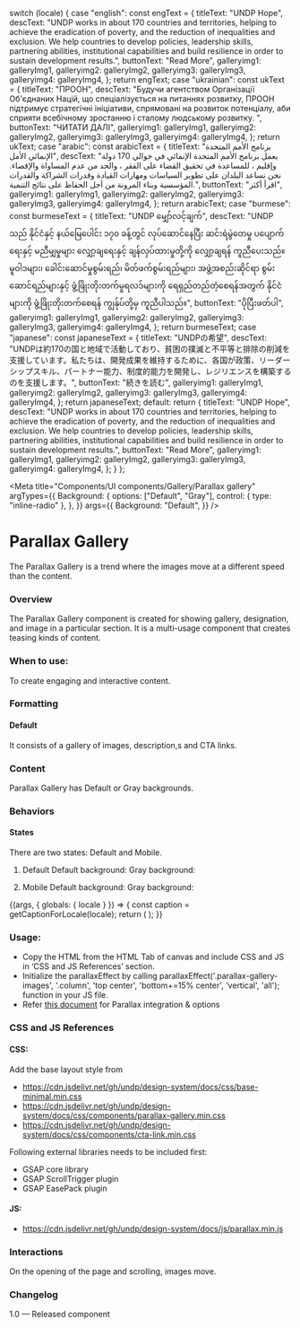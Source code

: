 
  switch (locale) {
    case "english":
      const engText = {
        titleText: "UNDP Hope",
        descText:
          "UNDP works in about 170 countries and territories, helping to achieve the eradication of poverty, and the reduction of inequalities and exclusion. We help countries to develop policies, leadership skills, partnering abilities, institutional capabilities and build resilience in order to sustain development results.",
        buttonText: "Read More",
        galleryimg1: galleryImg1,
        galleryimg2: galleryImg2,
        galleryimg3: galleryImg3,
        galleryimg4: galleryImg4,
      };
      return engText;
    case "ukrainian":
      const ukText = {
        titleText: "ПРООН",
        descText:
          "Будучи агентством Організації Об'єднаних Націй, що спеціалізується на питаннях розвитку, ПРООН підтримує стратегічні ініціативи, спрямовані на розвиток потенціалу, аби сприяти всебічному зростанню і сталому людському розвитку. ",
        buttonText: "ЧИТАТИ ДАЛІ",
        galleryimg1: galleryImg1,
        galleryimg2: galleryImg2,
        galleryimg3: galleryImg3,
        galleryimg4: galleryImg4,
      };
      return ukText;
    case "arabic":
      const arabicText = {
        titleText: "برنامج الأمم المتحدة الإنمائي الأمل",
        descText:
          "يعمل برنامج الأمم المتحدة الإنمائي في حوالي 170 دولة وإقليم ، للمساعدة في تحقيق القضاء على الفقر ، والحد من عدم المساواة والإقصاء. نحن نساعد البلدان على تطوير السياسات ومهارات القيادة وقدرات الشراكة والقدرات المؤسسية وبناء المرونة من أجل الحفاظ على نتائج التنمية.",
        buttonText: "اقرأ أكثر",
        galleryimg1: galleryImg1,
        galleryimg2: galleryImg2,
        galleryimg3: galleryImg3,
        galleryimg4: galleryImg4,
      };
      return arabicText;
    case "burmese":
      const burmeseText = {
        titleText: "UNDP မျှော်လင့်ချက်",
        descText:
          "UNDP သည် နိုင်ငံနှင့် နယ်မြေပေါင်း ၁၇၀ ခန့်တွင် လုပ်ဆောင်နေပြီး ဆင်းရဲမွဲတေမှု ပပျောက်ရေးနှင့် မညီမျှမှုများ လျှော့ချရေးနှင့် ချန်လှပ်ထားမှုတို့ကို လျှော့ချရန် ကူညီပေးသည်။ မူဝါဒများ၊ ခေါင်းဆောင်မှုစွမ်းရည်၊ မိတ်ဖက်စွမ်းရည်များ၊ အဖွဲ့အစည်းဆိုင်ရာ စွမ်းဆောင်ရည်များနှင့် ဖွံ့ဖြိုးတိုးတက်မှုရလဒ်များကို ရေရှည်တည်တံ့စေရန်အတွက် နိုင်ငံများကို ဖွံ့ဖြိုးတိုးတက်စေရန် ကျွန်ုပ်တို့မှ ကူညီပါသည်။",
        buttonText: "ပိုပြီးဖတ်ပါ",
        galleryimg1: galleryImg1,
        galleryimg2: galleryImg2,
        galleryimg3: galleryImg3,
        galleryimg4: galleryImg4,
      };
      return burmeseText;
    case "japanese":
      const japaneseText = {
        titleText: "UNDPの希望",
        descText:
          "UNDPは約170の国と地域で活動しており、貧困の撲滅と不平等と排除の削減を支援しています。私たちは、開発成果を維持するために、各国が政策、リーダーシップスキル、パートナー能力、制度的能力を開発し、レジリエンスを構築するのを支援します。",
        buttonText: "続きを読む",
        galleryimg1: galleryImg1,
        galleryimg2: galleryImg2,
        galleryimg3: galleryImg3,
        galleryimg4: galleryImg4,
      };
      return japaneseText;
    default:
      return {
        titleText: "UNDP Hope",
        descText:
          "UNDP works in about 170 countries and territories, helping to achieve the eradication of poverty, and the reduction of inequalities and exclusion. We help countries to develop policies, leadership skills, partnering abilities, institutional capabilities and build resilience in order to sustain development results.",
        buttonText: "Read More",
        galleryimg1: galleryImg1,
        galleryimg2: galleryImg2,
        galleryimg3: galleryImg3,
        galleryimg4: galleryImg4,
      };
  }
};

<Meta
  title="Components/UI components/Gallery/Parallax gallery"
  argTypes={{
    Background: {
      options: ["Default", "Gray"],
      control: { type: "inline-radio" },
    },
  }}
  args={{
    Background: "Default",
  }}
/>

# Parallax Gallery

The Parallax Gallery is a trend where the images move at a different speed than the content.

### Overview

The Parallax Gallery component is created for showing gallery, designation, and image in a particular section. It is a multi-usage component that creates teasing kinds of content.

### When to use:

To create engaging and interactive content.

### Formatting

#### Default

It consists of a gallery of images, description,s and CTA links.

### Content

Parallax Gallery has Default or Gray backgrounds.

### Behaviors

#### States

There are two states: Default and Mobile.

1. Default
   Default background:
   Gray background:

2. Mobile
   Default background:
   Gray background:

<Canvas>
  <Story
    name="Parallax gallery"
    parameters={{
      docs: {
        story: {
          inline: false,
          iframeHeight: "100%",
        },
      },
      chromatic: { viewports: process.env.CHROMATIC_VIEWPORTS },
    }}
  >
    {(args, { globals: { locale } }) => {
      const caption = getCaptionForLocale(locale);
      return (
        <ParallaxGallery
          titleText={caption.titleText}
          descText={caption.descText}
          buttonText={caption.buttonText}
          galleryimg1={caption.galleryimg1}
          galleryimg2={caption.galleryimg2}
          galleryimg3={caption.galleryimg3}
          galleryimg4={caption.galleryimg4}
          {...args}
        ></ParallaxGallery>
      );
    }}
  </Story>
</Canvas>

### Usage:

- Copy the HTML from the HTML Tab of canvas and include CSS and JS in ‘CSS and JS References’ section.
- Initialize the parallaxEffect by calling parallaxEffect('.parallax-gallery-images', '.column', 'top center', 'bottom+=15% center', 'vertical', 'all'); function in your JS file.
- Refer [this document](https://github.com/undp/design-system/wiki/Parallax-documentation) for Parallax integration & options

### CSS and JS References

#### CSS:

Add the base layout style from

- https://cdn.jsdelivr.net/gh/undp/design-system/docs/css/base-minimal.min.css
- https://cdn.jsdelivr.net/gh/undp/design-system/docs/css/components/parallax-gallery.min.css
- https://cdn.jsdelivr.net/gh/undp/design-system/docs/css/components/cta-link.min.css

Following external libraries needs to be included first:

- GSAP core library
- GSAP ScrollTrigger plugin
- GSAP EasePack plugin

#### JS:

- https://cdn.jsdelivr.net/gh/undp/design-system/docs/js/parallax.min.js

### Interactions

On the opening of the page and scrolling, images move.

### Changelog

1.0 — Released component
